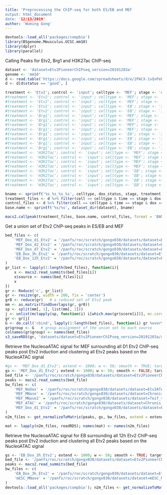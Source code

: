 ```yaml
---
title: 'Preprocessing the ChIP-seq for both ES/EB and MEF
output: html_document
date: '12/13/2019'
author: 'Wuming Gong'
---
```


```r
devtools::load_all('packages/compbio')
library(BSgenome.Mmusculus.UCSC.mm10)
library(dplyr)
library(parallel)
```

Calling Peaks for Etv2, Brg1 and H3K27ac ChIP-seq
```r
dataset <- 'dataset=Etv2PioneerChIPseq_version=20191203a'
genome <- 'mm10'
d <- read.table('https://docs.google.com/spreadsheets/d/e/2PACX-1vQvPeb6eRcvT7kY0ymiVim8ScprZhBW7DIoHlVqzIAc_cDuVmMqR777jUZU0XuTVxSzDYw0BTbrVMTZ/pub?output=tsv', sep = '\t', header = TRUE)
d <- d[d$status == 'good', ]

treatment <- 'Etv2'; control <- 'input'; celltype <- 'MEF'; stage <- 'd1'; dox_status <- 'Dox'; broad <- FALSE; call_summits <- TRUE
#treatment <- 'Etv2'; control <- 'input'; celltype <- 'MEF'; stage <- 'd2'; dox_status <- 'Dox'; broad <- FALSE; call_summits <- TRUE
#treatment <- 'Etv2'; control <- 'input'; celltype <- 'MEF'; stage <- 'd7'; dox_status <- 'Dox'; broad <- FALSE; call_summits <- TRUE
#treatment <- 'Etv2'; control <- 'input'; celltype <- 'EB'; stage <- '3h'; dox_status <- 'Dox'; broad <- FALSE; call_summits <- TRUE
#treatment <- 'Etv2'; control <- 'input'; celltype <- 'EB'; stage <- '12h'; dox_status <- 'Dox'; broad <- FALSE; call_summits <- TRUE
#treatment <- 'Brg1'; control <- 'input'; celltype <- 'MEF'; stage <- 'd0'; dox_status <- 'NoDox'; broad <- FALSE; call_summits <- TRUE
#treatment <- 'Brg1'; control <- 'input'; celltype <- 'MEF'; stage <- 'd1'; dox_status <- 'Dox'; broad <- FALSE; call_summits <- TRUE
#treatment <- 'Brg1'; control <- 'input'; celltype <- 'MEF'; stage <- 'd2'; dox_status <- 'Dox'; broad <- FALSE; call_summits <- TRUE
#treatment <- 'Brg1'; control <- 'input'; celltype <- 'MEF'; stage <- 'd7'; dox_status <- 'Dox'; broad <- FALSE; call_summits <- TRUE
#treatment <- 'Brg1'; control <- 'input'; celltype <- 'EB'; stage <- '3h'; dox_status <- 'Dox'; broad <- FALSE; call_summits <- TRUE
#treatment <- 'Brg1'; control <- 'input'; celltype <- 'EB'; stage <- '3h'; dox_status <- 'NoDox'; broad <- FALSE; call_summits <- TRUE
#treatment <- 'Brg1'; control <- 'input'; celltype <- 'EB'; stage <- '12h'; dox_status <- 'Dox'; broad <- FALSE; call_summits <- TRUE
#treatment <- 'Brg1'; control <- 'input'; celltype <- 'EB'; stage <- '12h'; dox_status <- 'NoDox'; broad <- FALSE; call_summits <- TRUE
#treatment <- 'H3K27ac'; control <- 'input'; celltype <- 'MEF'; stage <- 'd0'; dox_status <- 'NoDox'; broad <- TRUE; call_summits <- FALSE
#treatment <- 'H3K27ac'; control <- 'input'; celltype <- 'MEF'; stage <- 'd1'; dox_status <- 'Dox'; broad <- TRUE; call_summits <- FALSE
#treatment <- 'H3K27ac'; control <- 'input'; celltype <- 'MEF'; stage <- 'd2'; dox_status <- 'Dox'; broad <- TRUE; call_summits <- FALSE
#treatment <- 'H3K27ac'; control <- 'input'; celltype <- 'MEF'; stage <- 'd7'; dox_status <- 'Dox'; broad <- TRUE; call_summits <- FALSE
#treatment <- 'H3K27ac'; control <- 'input'; celltype <- 'EB'; stage <- '3h'; dox_status <- 'Dox'; broad <- TRUE; call_summits <- FALSE
#treatment <- 'H3K27ac'; control <- 'input'; celltype <- 'EB'; stage <- '12h'; dox_status <- 'Dox'; broad <- TRUE; call_summits <- FALSE
#treatment <- 'H3K27ac'; control <- 'input'; celltype <- 'EB'; stage <- '3h'; dox_status <- 'NoDox'; broad <- TRUE; call_summits <- FALSE
#treatment <- 'H3K27ac'; control <- 'input'; celltype <- 'EB'; stage <- '12h'; dox_status <- 'NoDox'; broad <- TRUE; call_summits <- FALSE

bname <- sprintf('%s_%s_%s_%s', celltype, dox_status, stage, treatment)
treatment_files <- d %>% filter(cell == celltype & time == stage & dox == dox_status & seqtype == treatment) %>% select(bam_file) %>% unlist()
control_files <- d %>% filter(cell == celltype & time == stage & dox == dox_status & seqtype == 'input') %>% select(bam_file) %>% unlist()
base.name <- sprintf('%s/%s', dataset_dir(dataset), bname)

macs2.callpeak(treatment_files, base.name, control_files, format = 'BAM', genome = genome, broad = broad, qvalue.cutoff = 0.05, fold.change = TRUE, update = TRUE, call.summits = call_summits)
```

Get a union set of Etv2 ChIP-seq peaks in ES/EB and MEF 
```r
bed_files <- c(
	'MEF_Dox_d1_Etv2' = '/panfs/roc/scratch/gongx030/datasets/dataset=Etv2PioneerChIPseq_version=20191203a/MEF_Dox_d1_Etv2_summits.bed',
	'MEF_Dox_d2_Etv2' = '/panfs/roc/scratch/gongx030/datasets/dataset=Etv2PioneerChIPseq_version=20191203a/MEF_Dox_d2_Etv2_summits.bed',
	'MEF_Dox_d7_Etv2' = '/panfs/roc/scratch/gongx030/datasets/dataset=Etv2PioneerChIPseq_version=20191203a/MEF_Dox_d7_Etv2_summits.bed',
	'EB_Dox_3h_Etv2' = '/panfs/roc/scratch/gongx030/datasets/dataset=Etv2PioneerChIPseq_version=20191203a/EB_Dox_3h_Etv2_summits.bed',
	'EB_Dox_12h_Etv2' = '/panfs/roc/scratch/gongx030/datasets/dataset=Etv2PioneerChIPseq_version=20191203a/EB_Dox_12h_Etv2_summits.bed'
)
gr_list <- lapply(1:length(bed_files), function(i){
	x <- macs2.read_summits(bed_files[i])
	x$source <- names(bed_files)[i]
	x
})
gr <- Reduce('c', gr_list)
gr <- resize(gr, width = 200, fix = 'center')
gr0 <- reduce(gr)	# a reduced set of Etv2 peak
mm <- as.matrix(findOverlaps(gr, gr0))
sp <- split(mm[, 1], list(mm[, 2]))
j <- unlist(mclapply(sp, function(i) i[which.max(gr$score[i])], mc.cores = 4))
gr <- gr[j]
G <- do.call('cbind', lapply(1:length(bed_files), function(i) gr %over% gr_list[[i]]))
gr$group <- G	# group assignment of the union set to each source
colnames(gr$group) <- names(bed_files)
s3_saveRDS(gr, 'datasets/dataset=Etv2PioneerChIPseq_version=20191203a/all_Etv2_peaks.rds')
```

Retrieve the NucleoaATAC signal for MEF surrounding all D1 Etv2 ChIP-seq peaks post Etv2 induction
and clustering all Etv2 peaks based on the NucleoATAC signal
```r
#gs <- 'MEF_Dox_d1_Etv2'; extend <- 1000; w <- 50; smooth <- TRUE; target_ratio <- 0.2; mc.cores <- 3
gs <- 'MEF_Dox_d1_Etv2'; extend <- 1000; w <- 50; smooth <- FALSE; target_ratio <- 0.2; mc.cores <- 2
bed_file <- '/panfs/roc/scratch/gongx030/datasets/dataset=Etv2PioneerChIPseq_version=20191203a/MEF_Dox_d1_Etv2_summits.bed'
peaks <- macs2.read_summits(bed_file)
bw_files <- c(
	'MEF_NoDox' = '/panfs/roc/scratch/gongx030/datasets/dataset=Etv2ATAC_version=20190228a/MEF_NoDox_20170314f.nucleoatac_signal.smooth.bw',
	'MEF_MNase' = '/panfs/roc/scratch/gongx030/datasets/dataset=Chronis_version=20170519a/MNase.smooth.bw',
	'MEF_MNase2' = '/panfs/roc/scratch/gongx030/datasets/dataset=Teif_version=20170321a/MEF_Coverage_pileup.bw',
	'MEF_ATAC' = '/panfs/roc/scratch/gongx030/datasets/dataset=Chronis_version=20170519a/MNase_treat_pileup.bw',
	'MEF_Dox_d1_Etv2' = '/panfs/roc/scratch/gongx030/datasets/dataset=Etv2PioneerChIPseq_version=20191203a/MEF_Dox_d1_Etv2_FE.bw'
)
n2m_files <- get_normalizeToMatrix(peaks, gs, bw_files, extend = extend, w = w, smooth = smooth, target_ratio = target_ratio, mc.cores = mc.cores, force = FALSE)

mat <- lapply(n2m_files, readRDS); names(mat) <- names(n2m_files)

```


Retrieve the NucleoaATAC signal for EB surrounding all 12h Etv2 ChIP-seq peaks post Etv2 induction
and clustering all Etv2 peaks based on the NucleoATAC signal
```r
gs <- 'EB_Dox_3h_Etv2'; extend <- 1000; w <- 50; smooth <- TRUE; target_ratio <- 0.2; mc.cores <- 3
bed_file <- '/panfs/roc/scratch/gongx030/datasets/dataset=Etv2PioneerChIPseq_version=20191203a/EB_Dox_3h_Etv2_summits.bed'
peaks <- macs2.read_summits(bed_file)
bw_files <- c(
	'EB_Dox_3h_Etv2' = '/panfs/roc/scratch/gongx030/datasets/dataset=Etv2PioneerChIPseq_version=20191203a/EB_Dox_3h_Etv2_FE.bw',
	'mESC_MNase' = '/panfs/roc/scratch/gongx030/datasets/dataset=mESC_MNase_version=20190925a/MNase_mESC.bw'
)
devtools::load_all('packages/compbio'); n2m_files <- get_normalizeToMatrix(peaks, gs, bw_files, extend = extend, w = w, smooth = smooth, target_ratio = target_ratio, mc.cores = mc.cores, force = FALSE)
```

